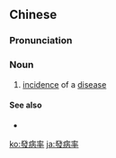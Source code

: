 {{also|发病率}}
==Chinese==
{{zh-forms|s=发病率|type=21}}
{{wikipedia|lang=zh}}

===Pronunciation===
{{zh-pron
|m=fābìnglǜ
|c=faat3 beng6 leot6-2
|cat=n
}}

===Noun===
{{zh-noun}}

# {{lb|zh|epidemiology}} [[incidence]] of a [[disease]]

====See also====
* {{zh-l|患病率}}

[[ko:發病率]]
[[ja:發病率]]